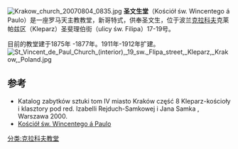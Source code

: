 [[File:Krakow_church_20070804_0835.jpg|thumb]]
'''圣文生堂'''（Kościół św. Wincentego á Paulo）是一座罗马天主教教堂，新哥特式，供奉圣文生，位于波兰[[克拉科夫|克拉科夫]]克莱帕兹区（Kleparz）圣斐理伯街（ulicy św. Filipa）17-19号。

目前的教堂建于1875年 -1877年。1911年-1912年扩建。
[[File:St_Vincent_de_Paul_Church_(interior),_19_sw._Flipa_street,_Kleparz,_Krakow,_Poland.jpg|center]]

== 参考 ==
* Katalog zabytków sztuki tom IV miasto Kraków część 8 Kleparz-kościoły i klasztory pod red. Izabelli Rejduch-Samkowej i Jana Samka , Warszawa 2000.
* [http://www.krakow4u.pl/kosciol-Kosciol-sw--Wincentego-a-Paulo-82.html Kościół św. Wincentego á Paulo] {{Wayback|url=http://www.krakow4u.pl/kosciol-Kosciol-sw--Wincentego-a-Paulo-82.html |date=20180930021436 }}

[[分类:克拉科夫教堂|分类:克拉科夫教堂]]